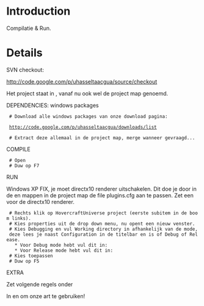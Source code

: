 = Introduction =

Compilatie & Run.


= Details =

SVN checkout:

http://code.google.com/p/uhasseltaacgua/source/checkout

Het project staat in {{{"trunk\HovercraftUniverse"}}}, vanaf nu ook wel de project map genoemd.

DEPENDENCIES: windows packages

  # Download alle windows packages van onze download pagina:

  http://code.google.com/p/uhasseltaacgua/downloads/list

  # Extract deze allemaal in de project map, merge wanneer gevraagd...

COMPILE

  # Open {{{trunk\HovercraftUniverse\HovercraftUniverse.sln}}}
  # Duw op F7

RUN

Windows XP FIX, je moet directx10 renderer uitschakelen.
Dit doe je door in de {{{bin\debug}}} en {{{bin\release}}} mappen in de project map
de file plugins.cfg aan te passen. Zet een {{{#}}} voor de directx10 renderer.


  # Rechts klik op HovercraftUniverse project (eerste subitem in de boom links).
  # Kies properties uit de drop down menu, nu opent een nieuw venster.
  # Kies Debugging en vul Working directory in afhankelijk van de mode, deze lees je naast Configuration in de titelbar en is of Debug of Release.
    * Voor Debug mode hebt vul dit in: {{{$(SolutionDir)bin\debug}}}
    * Voor Release mode hebt vul dit in: {{{$(SolutionDir)bin\release}}}
  # Kies toepassen
  # Duw op F5

EXTRA

Zet volgende regels onder {{{Zip=../../media/packs/skybox.zip}}}

{{{FileSystem=../../../art/materials}}}

{{{FileSystem=../../../art/materials/scripts}}}

{{{FileSystem=../../../art/materials/textures}}}

{{{FileSystem=../../../art/models}}}

In {{{$(SolutionDir)bin\debug\resource.cfg}}} en {{{$(SolutionDir)bin\release\resource.cfg}}} om onze art te gebruiken!